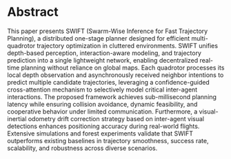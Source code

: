 # Abstract

This paper presents SWIFT (Swarm-Wise Inference for Fast Trajectory Planning), a distributed one-stage planner designed for efficient multi-quadrotor trajectory optimization in cluttered environments. SWIFT unifies depth-based perception, interaction-aware modeling, and trajectory prediction into a single lightweight network, enabling decentralized real-time planning without reliance on global maps. Each quadrotor processes its local depth observation and asynchronously received neighbor intentions to predict multiple candidate trajectories, leveraging a confidence-guided cross-attention mechanism to selectively model critical inter-agent interactions. The proposed framework achieves sub-millisecond planning latency while ensuring collision avoidance, dynamic feasibility, and cooperative behavior under limited communication. Furthermore, a visual-inertial odometry drift correction strategy based on inter-agent visual detections enhances positioning accuracy during real-world flights. Extensive simulations and forest experiments validate that SWIFT outperforms existing baselines in trajectory smoothness, success rate, scalability, and robustness across diverse scenarios.